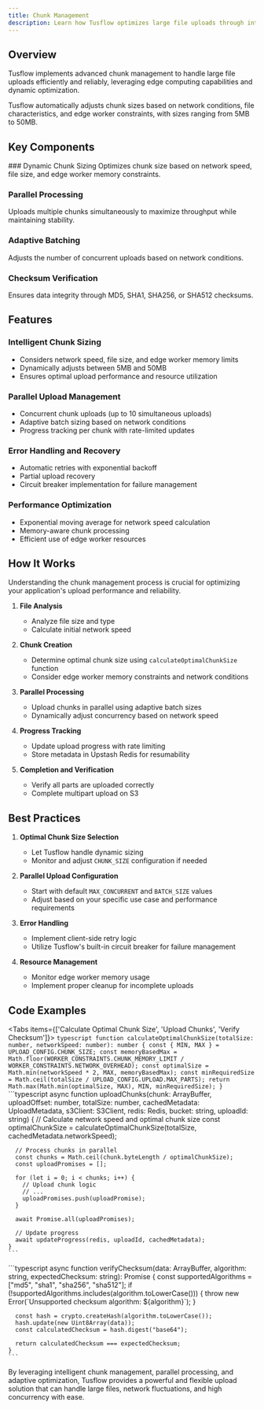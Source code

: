 ```yaml
---
title: Chunk Management
description: Learn how Tusflow optimizes large file uploads through intelligent chunking and parallel processing
---
```



## Overview

Tusflow implements advanced chunk management to handle large file uploads efficiently and reliably, leveraging edge computing capabilities and dynamic optimization.

<Callout type="info">
  Tusflow automatically adjusts chunk sizes based on network conditions, file characteristics, and edge worker constraints, with sizes ranging from 5MB to 50MB.
</Callout>

## Key Components

<Steps>
  ### Dynamic Chunk Sizing
  Optimizes chunk size based on network speed, file size, and edge worker memory constraints.

  ### Parallel Processing
  Uploads multiple chunks simultaneously to maximize throughput while maintaining stability.

  ### Adaptive Batching
  Adjusts the number of concurrent uploads based on network conditions.

  ### Checksum Verification
  Ensures data integrity through MD5, SHA1, SHA256, or SHA512 checksums.
</Steps>

## Features

### Intelligent Chunk Sizing
- Considers network speed, file size, and edge worker memory limits
- Dynamically adjusts between 5MB and 50MB
- Ensures optimal upload performance and resource utilization

### Parallel Upload Management
- Concurrent chunk uploads (up to 10 simultaneous uploads)
- Adaptive batch sizing based on network conditions
- Progress tracking per chunk with rate-limited updates

### Error Handling and Recovery
- Automatic retries with exponential backoff
- Partial upload recovery
- Circuit breaker implementation for failure management

### Performance Optimization
- Exponential moving average for network speed calculation
- Memory-aware chunk processing
- Efficient use of edge worker resources

## How It Works

<Callout type="warning">
  Understanding the chunk management process is crucial for optimizing your application's upload performance and reliability.
</Callout>

1. **File Analysis**
   - Analyze file size and type
   - Calculate initial network speed

2. **Chunk Creation**
   - Determine optimal chunk size using `calculateOptimalChunkSize` function
   - Consider edge worker memory constraints and network conditions

3. **Parallel Processing**
   - Upload chunks in parallel using adaptive batch sizes
   - Dynamically adjust concurrency based on network speed

4. **Progress Tracking**
   - Update upload progress with rate limiting
   - Store metadata in Upstash Redis for resumability

5. **Completion and Verification**
   - Verify all parts are uploaded correctly
   - Complete multipart upload on S3

## Best Practices

1. **Optimal Chunk Size Selection**
   - Let Tusflow handle dynamic sizing
   - Monitor and adjust `CHUNK_SIZE` configuration if needed

2. **Parallel Upload Configuration**
   - Start with default `MAX_CONCURRENT` and `BATCH_SIZE` values
   - Adjust based on your specific use case and performance requirements

3. **Error Handling**
   - Implement client-side retry logic
   - Utilize Tusflow's built-in circuit breaker for failure management

4. **Resource Management**
   - Monitor edge worker memory usage
   - Implement proper cleanup for incomplete uploads

## Code Examples

<Tabs items={['Calculate Optimal Chunk Size', 'Upload Chunks', 'Verify Checksum']}>
  <Tab value="Calculate Optimal Chunk Size">
    ```typescript
    function calculateOptimalChunkSize(totalSize: number, networkSpeed: number): number {
      const { MIN, MAX } = UPLOAD_CONFIG.CHUNK_SIZE;
      const memoryBasedMax = Math.floor(WORKER_CONSTRAINTS.CHUNK_MEMORY_LIMIT / WORKER_CONSTRAINTS.NETWORK_OVERHEAD);
      const optimalSize = Math.min(networkSpeed * 2, MAX, memoryBasedMax);
      const minRequiredSize = Math.ceil(totalSize / UPLOAD_CONFIG.UPLOAD.MAX_PARTS);
      return Math.max(Math.min(optimalSize, MAX), MIN, minRequiredSize);
    }
    ```
  </Tab>
  <Tab value="Upload Chunks">
    ```typescript
    async function uploadChunks(chunk: ArrayBuffer, uploadOffset: number, totalSize: number, cachedMetadata: UploadMetadata, s3Client: S3Client, redis: Redis, bucket: string, uploadId: string) {
      // Calculate network speed and optimal chunk size
      const optimalChunkSize = calculateOptimalChunkSize(totalSize, cachedMetadata.networkSpeed);
      
      // Process chunks in parallel
      const chunks = Math.ceil(chunk.byteLength / optimalChunkSize);
      const uploadPromises = [];

      for (let i = 0; i < chunks; i++) {
        // Upload chunk logic
        // ...
        uploadPromises.push(uploadPromise);
      }

      await Promise.all(uploadPromises);
      
      // Update progress
      await updateProgress(redis, uploadId, cachedMetadata);
    }
    ```
  </Tab>
  <Tab value="Verify Checksum">
    ```typescript
    async function verifyChecksum(data: ArrayBuffer, algorithm: string, expectedChecksum: string): Promise<boolean> {
      const supportedAlgorithms = ["md5", "sha1", "sha256", "sha512"];
      if (!supportedAlgorithms.includes(algorithm.toLowerCase())) {
        throw new Error(`Unsupported checksum algorithm: ${algorithm}`);
      }

      const hash = crypto.createHash(algorithm.toLowerCase());
      hash.update(new Uint8Array(data));
      const calculatedChecksum = hash.digest("base64");

      return calculatedChecksum === expectedChecksum;
    }
    ```
  </Tab>
</Tabs>

By leveraging intelligent chunk management, parallel processing, and adaptive optimization, Tusflow provides a powerful and flexible upload solution that can handle large files, network fluctuations, and high concurrency with ease.